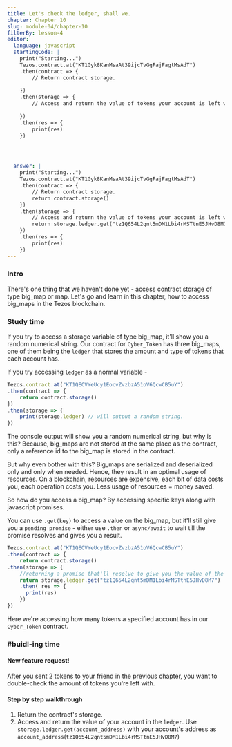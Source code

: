 ```yaml
---
title: Let's check the ledger, shall we.
chapter: Chapter 10
slug: module-04/chapter-10
filterBy: lesson-4
editor:
  language: javascript
  startingCode: |
    print("Starting...")
    Tezos.contract.at("KT1Gyk8KanMsaAt39ijcTvGgFajFagtMsAdT")
    .then(contract => {
        // Return contract storage.
        
    })
    .then(storage => {
        // Access and return the value of tokens your account is left with.
        
    })  
    .then(res => {
        print(res)
    })      




  answer: |
    print("Starting...")
    Tezos.contract.at("KT1Gyk8KanMsaAt39ijcTvGgFajFagtMsAdT")
    .then(contract => {
        // Return contract storage.
        return contract.storage()
    })
    .then(storage => {
        // Access and return the value of tokens your account is left with.
        return storage.ledger.get("tz1Q654L2qnt5mDM1Lbi4rMSTtnE5JHvD8M7")
    })  
    .then(res => {
        print(res)
    })      
---
```

### Intro
There's one thing that we haven't done yet - access contract storage of type big_map or map.
Let's go and learn in this chapter, how to access big_maps in the Tezos blockchain.

### Study time
If you try to access a storage variable of type big_map, it'll show you a random numerical string.
Our contract for `Cyber_Token` has three big_maps, one of them being the `ledger` that stores the amount and type of tokens that each account has. 

If you try accessing `ledger` as a normal variable - 
```javascript
Tezos.contract.at("KT1QECVYeUcy1EocvZvzbzA51oV6QcwCB5uY")
.then(contract => {
    return contract.storage()
})
.then(storage => {
    print(storage.ledger) // will output a random string.
})
```
The console output will show you a random numerical string, but why is this?
Because, big_maps are not stored at the same place as the contract, only a reference id to the big_map is stored in the contract.

But why even bother with this? 
Big_maps are serialized and deserialized only and only when needed. Hence, they result in an optimal usage of resources. 
On a blockchain, resources are expensive, each bit of data costs you, each operation costs you. 
Less usage of resources = money saved.

So how do you access a big_map?
By accessing specific keys along with javascript promises.

You can use `.get(key)` to access a value on the big_map, but it'll still give you a `pending promise` - either use `.then` or `async/await` to wait till the promise resolves and gives you a result.
```javascript
Tezos.contract.at("KT1QECVYeUcy1EocvZvzbzA51oV6QcwCB5uY")
.then(contract => {
    return contract.storage()
.then(storage => {
    //returning a promise that'll resolve to give you the value of the key you provide.
    return storage.ledger.get("tz1Q654L2qnt5mDM1Lbi4rMSTtnE5JHvD8M7")
    .then( res => {
      print(res)
    })      
})       
```
Here we're accessing how many tokens a specified account has in our `Cyber_Token` contract.


### #buidl-ing time
 
#### New feature request!
After you sent 2 tokens to your friend in the previous chapter, you want to double-check the amount of tokens you're left with. 

#### Step by step walkthrough
1. Return the contract's storage.
2. Access and return the value of your account in the `ledger`. Use `storage.ledger.get(account_address)` with your account's address as `account_address`(`tz1Q654L2qnt5mDM1Lbi4rMSTtnE5JHvD8M7`)